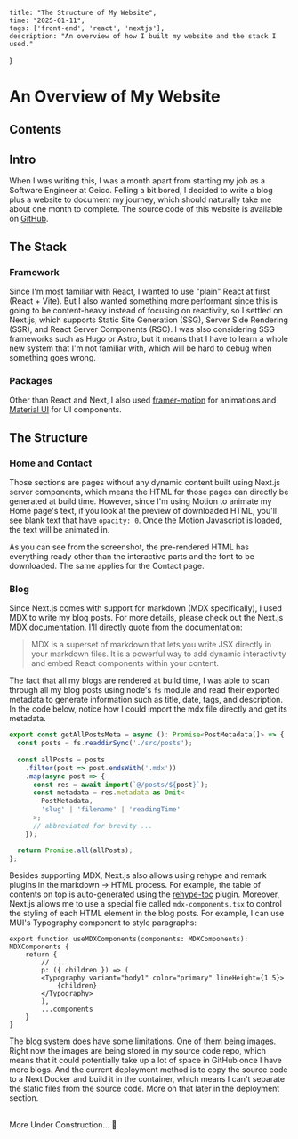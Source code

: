     title: "The Structure of My Website",
    time: "2025-01-11",
    tags: ['front-end', 'react', 'nextjs'],
    description: "An overview of how I built my website and the stack I used."
}

# An Overview of My Website

## Contents

## Intro
When I was writing this, I was a month apart from starting my job as a Software Engineer at Geico.
Felling a bit bored, I decided to write a blog plus a website to document my journey, which should naturally
take me about one month to complete. The source code of this website is available on [GitHub](https://github.com/Slijeff/my-website).

## The Stack
### Framework
Since I'm most familiar with React, I wanted to use "plain" React at first (React + Vite). But I also wanted
something more performant since this is going to be content-heavy instead of focusing on reactivity, so I settled on Next.js, which supports
Static Site Generation (SSG), Server Side Rendering (SSR), and React Server Components (RSC). I was also considering
SSG frameworks such as Hugo or Astro, but it means that I have to learn
a whole new system that I'm not familiar with, which will be hard to debug when something goes wrong. 
### Packages
Other than React and Next, I also used [framer-motion](https://motion.dev/) for animations and [Material UI](https://mui.com) for UI components.

## The Structure
### Home and Contact
Those sections are pages without any dynamic content built using Next.js server components, which means the HTML
for those pages can directly be generated at build time. However, since I'm using Motion to animate my Home page's text,
if you look at the preview of downloaded HTML, you'll see blank text that have `opacity: 0`. Once the Motion Javascript is loaded, the text will be animated in.


<MarkdownImageWrapper image={html} caption="The pre-rendered HTML for Home. The animated cards in other sections are blank. The skills section is shown
because it doesn't have animation."/>

As you can see from the screenshot, the pre-rendered HTML has everything ready other than the interactive parts and the font to be downloaded.
The same applies for the Contact page.

### Blog
Since Next.js comes with support for markdown (MDX specifically), I used MDX to write my blog posts. For more details, please check out the Next.js
MDX [documentation](https://nextjs.org/docs/app/building-your-application/configuring/mdx). I'll directly quote from the documentation:
> MDX is a superset of markdown that lets you write JSX directly in your markdown files. It is a powerful way to add dynamic interactivity and embed React components within your content.

The fact that all my blogs are rendered at build time, I was able to scan through all my blog posts using node's `fs` module and read their exported metadata to generate information
such as title, date, tags, and description. In the code below, notice how I could import the mdx file directly and get its metadata.

```ts showLineNumbers {7,8}
export const getAllPostsMeta = async (): Promise<PostMetadata[]> => {
  const posts = fs.readdirSync('./src/posts');
 
  const allPosts = posts
    .filter(post => post.endsWith('.mdx'))
    .map(async post => {
      const res = await import(`@/posts/${post}`);
      const metadata = res.metadata as Omit<
        PostMetadata,
        'slug' | 'filename' | 'readingTime'
      >;
      // abbreviated for brevity ...
    });

  return Promise.all(allPosts);
};
```
Besides supporting MDX, Next.js also allows using rehype and remark plugins in the markdown -> HTML process. For example, the table of contents on top is auto-generated
using the [rehype-toc](https://github.com/remarkjs/remark-toc) plugin. Moreover, Next.js allows me to use a special file called `mdx-components.tsx` to control the styling
of each HTML element in the blog posts. For example, I can use MUI's Typography component to style paragraphs:
```tsx
export function useMDXComponents(components: MDXComponents): MDXComponents {
    return {
        // ...
        p: ({ children }) => (
        <Typography variant="body1" color="primary" lineHeight={1.5}>
            {children}
        </Typography>
        ),
        ...components
    }
}
```

The blog system does have some limitations. One of them being images. Right now the images are being stored in my source code repo, which means
that it could potentially take up a lot of space in GitHub once I have more blogs. And the current deployment method is to copy the source code
to a Next Docker and build it in the container, which means I can't separate the static files from the source code. More on that later in the deployment section.

\
More Under Construction... 🚧